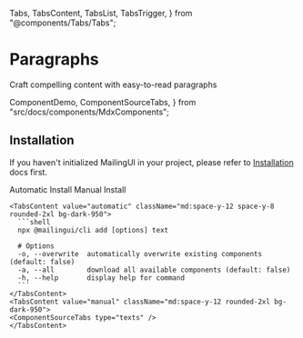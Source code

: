   Tabs,
  TabsContent,
  TabsList,
  TabsTrigger,
} from "@components/Tabs/Tabs";

# Paragraphs

Craft compelling content with easy-to-read paragraphs

  ComponentDemo,
  ComponentSourceTabs,
} from "src/docs/components/MdxComponents";

<ComponentDemo type="texts" />

## Installation

If you haven't initialized MailingUI in your project, please refer to [Installation]("/docs/installation") docs first.

  <Tabs defaultValue="automatic">
    <div className="flex items-center justify-start w-full mb-8">
      <TabsList className="mt-8 rounded-2xl">
        <TabsTrigger value="automatic" className="px-7 py-2 rounded-[10px]">Automatic Install</TabsTrigger>
        <TabsTrigger value="manual" className="px-7 py-2 rounded-[10px]">Manual Install</TabsTrigger>
      </TabsList>
    </div>

    <TabsContent value="automatic" className="md:space-y-12 space-y-8 rounded-2xl bg-dark-950">
      ```shell
      npx @mailingui/cli add [options] text

      # Options
      -o, --overwrite  automatically overwrite existing components (default: false)
      -a, --all        download all available components (default: false)
      -h, --help       display help for command
      ```
    </TabsContent>
    <TabsContent value="manual" className="md:space-y-12 rounded-2xl bg-dark-950">
    <ComponentSourceTabs type="texts" />
    </TabsContent>

  </Tabs>
